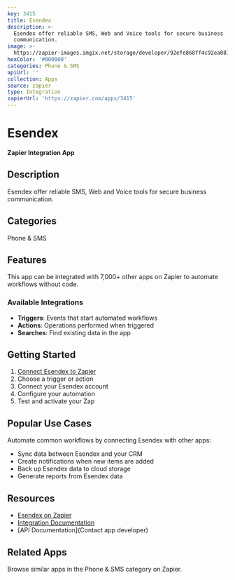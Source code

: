 ```yaml
---
key: 3415
title: Esendex
description: >-
  Esendex offer reliable SMS, Web and Voice tools for secure business
  communication.
image: >-
  https://zapier-images.imgix.net/storage/developer/92efe868ff4c92ea08765aa200b463eb.png?auto=format%2Ccompress&ixlib=python-3.0.0&q=50
hexColor: '#000000'
categories: Phone & SMS
apiUrl: ''
collection: Apps
source: zapier
type: Integration
zapierUrl: 'https://zapier.com/apps/3415'
---
```

# Esendex

**Zapier Integration App**

## Description

Esendex offer reliable SMS, Web and Voice tools for secure business communication.

## Categories

Phone & SMS

## Features

This app can be integrated with 7,000+ other apps on Zapier to automate workflows without code.

### Available Integrations

- **Triggers**: Events that start automated workflows
- **Actions**: Operations performed when triggered
- **Searches**: Find existing data in the app

## Getting Started

1. [Connect Esendex to Zapier](https://zapier.com/apps/3415)
2. Choose a trigger or action
3. Connect your Esendex account
4. Configure your automation
5. Test and activate your Zap

## Popular Use Cases

Automate common workflows by connecting Esendex with other apps:

- Sync data between Esendex and your CRM
- Create notifications when new items are added
- Back up Esendex data to cloud storage
- Generate reports from Esendex data

## Resources

- [Esendex on Zapier](https://zapier.com/apps/3415)
- [Integration Documentation](https://zapier.com/apps/3415/integrations)
- [API Documentation](Contact app developer)

## Related Apps

Browse similar apps in the Phone & SMS category on Zapier.
